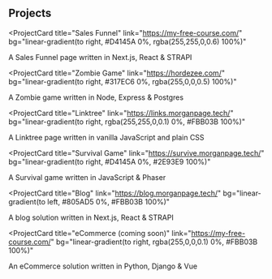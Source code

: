 ## Projects


<ProjectCard
  title="Sales Funnel"
  link="https://my-free-course.com/"
  bg="linear-gradient(to right, #D4145A 0%, rgba(255,255,0,0.6) 100%)"
>
  A Sales Funnel page written in Next.js, React & STRAPI
</ProjectCard>

<ProjectCard
  title="Zombie Game"
  link="https://hordezee.com/"
  bg="linear-gradient(to right, #317EC6 0%, rgba(255,0,0,0.5) 100%)"
>
  A Zombie game written in Node, Express & Postgres
</ProjectCard>






<ProjectCard
  title="Linktree"
  link="https://links.morganpage.tech/"
  bg="linear-gradient(to right, rgba(255,255,0,0.1) 0%, #FBB03B 100%)"
>
  A Linktree page written in vanilla JavaScript and plain CSS
</ProjectCard>

<ProjectCard
  title="Survival Game"
  link="https://survive.morganpage.tech/"
  bg="linear-gradient(to right, #D4145A 0%, #2E93E9 100%)"
>
  A Survival game written in JavaScript & Phaser
</ProjectCard>

<ProjectCard
  title="Blog"
  link="https://blog.morganpage.tech/"
  bg="linear-gradient(to left, #805AD5 0%, #FBB03B 100%)"
>
  A blog solution written in Next.js, React & STRAPI
</ProjectCard>


<ProjectCard
  title="eCommerce (coming soon)"
  link="https://my-free-course.com/"
  bg="linear-gradient(to right, rgba(255,0,0,0.1) 0%, #FBB03B 100%)"
>
  An eCommerce solution written in Python, Django & Vue
</ProjectCard>
